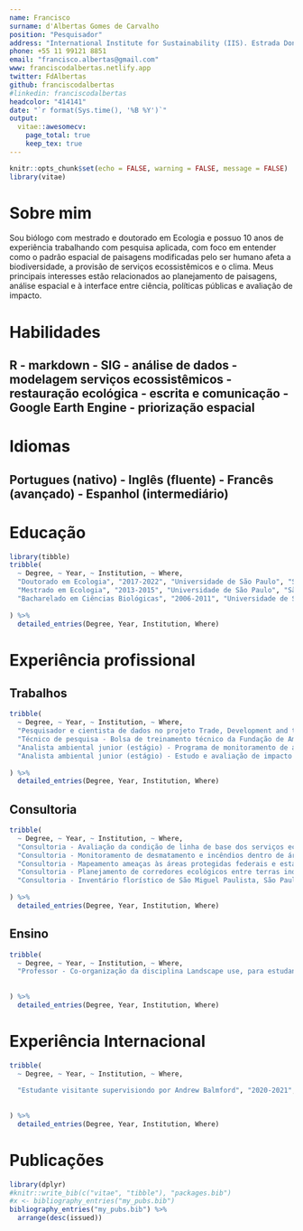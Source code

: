 ---
name: Francisco
surname: d'Albertas Gomes de Carvalho
position: "Pesquisador"
address: "International Institute for Sustainability (IIS). Estrada Dona Castorina, 124 Horto, Rio de Janeiro, Brasil 22460-320"
phone: +55 11 99121 8851
email: "francisco.albertas@gmail.com"
www: franciscodalbertas.netlify.app
twitter: FdAlbertas
github: franciscodalbertas
#linkedin: franciscodalbertas
headcolor: "414141"
date: "`r format(Sys.time(), '%B %Y')`"
output: 
  vitae::awesomecv:
    page_total: true
    keep_tex: true
---

```{r setup, include=FALSE}
knitr::opts_chunk$set(echo = FALSE, warning = FALSE, message = FALSE)
library(vitae)
```

# Sobre mim

Sou biólogo com mestrado e doutorado em Ecologia e possuo 10 anos de experiência trabalhando com pesquisa aplicada, com foco em entender como o padrão espacial de paisagens modificadas pelo ser humano afeta a biodiversidade, a provisão de serviços ecossistêmicos e o clima. Meus principais interesses estão relacionados ao planejamento de paisagens, análise espacial e à interface entre ciência, políticas públicas e avaliação de impacto.

# Habilidades

## R - markdown - SIG  - análise de dados - modelagem serviços ecossistêmicos - restauração ecológica - escrita e comunicação - Google Earth Engine  - priorização espacial

# Idiomas

## Portugues (nativo) - Inglês (fluente) - Francês (avançado) - Espanhol (intermediário)


# Educação

```{r}
library(tibble)
tribble(
  ~ Degree, ~ Year, ~ Institution, ~ Where,
  "Doutorado em Ecologia", "2017-2022", "Universidade de São Paulo", "São Paulo, Brasil",
  "Mestrado em Ecologia", "2013-2015", "Universidade de São Paulo", "São Paulo, Brasil",
  "Bacharelado em Ciências Biológicas", "2006-2011", "Universidade de São Paulo", "São Paulo, Brasil",
  
) %>% 
  detailed_entries(Degree, Year, Institution, Where)
```

# Experiência profissional
## Trabalhos
```{r}
tribble(
  ~ Degree, ~ Year, ~ Institution, ~ Where,
  "Pesquisador e cientista de dados no projeto Trade, Development and the Environment HUB","2022","International Institute for Sustainability-IIS","Rio de Janeiro, Brazil",
  "Técnico de pesquisa - Bolsa de treinamento técnico da Fundação de Amparo a Pesquisa de São Paulo-FAPESP como parte  do projeto Biodiversity and Ecosystem Service Scenarios Network (ScenNet)", "2015-2017", "Laboratório de Ecologia da Paisagem e Conservação-LEPaC(Departmento de Ecologia, Universidade de São Paulo) ", "São Paulo, Brasil",
  "Analista ambiental junior (estágio) - Programa de monitoramento de áreas protegidas", "2012-2013", "Instituto Socioambiental - ISA", "São Paulo, Brasil",
  "Analista ambiental junior (estágio) - Estudo e avaliação de impacto ambiental nos setores de mineração e petróleo", "2011-2012", "Mineral Engenharia e Ambiente", "São Paulo, Brasil",
  
) %>% 
  detailed_entries(Degree, Year, Institution, Where)
```

## Consultoria

```{r}
tribble(
  ~ Degree, ~ Year, ~ Institution, ~ Where,
  "Consultoria - Avaliação da condição de linha de base dos serviços ecossistêmicos prioritários em bacias hidrográficas potencialmente ameaçadas por operações de mineração no estado de Minas Gerais","2021","Aquaflora provendo serviços para Vale S.A.","São Paulo, Brasil", 
  "Consultoria - Monitoramento de desmatamento e incêndios dentro de áreas protegidas da Amazônia e do Cerrado.", "2020-2021", "World Wildlife Fund - WWF Brazil ", "São Paulo, Brasil",
  "Consultoria - Mapeamento ameaças às áreas protegidas federais e estaduais no Brasil", "2017-2018", "Instituto Socioambiental - ISA ", "São Paulo, Brasil",
  "Consultoria - Planejamento de corredores ecológicos entre terras indígenas do Paraná", "2016", "Klabin s/a Papel e Celulose ", "Paraná, Brasil",
  "Consultoria - Inventário florístico de São Miguel Paulista, São Paulo", "2016", "Bloomberg Philanthropies e Global Road Safety ", "São Paulo, Brasil"
  
) %>% 
  detailed_entries(Degree, Year, Institution, Where)
```

## Ensino

```{r}
tribble(
  ~ Degree, ~ Year, ~ Institution, ~ Where,
  "Professor - Co-organização da disciplina Landscape use, para estudantes de master in management","2022", "Fundação Getulio Vargas", "Rio de Janeiro, Brazil" 
  
  
) %>% 
  detailed_entries(Degree, Year, Institution, Where)
```

# Experiência Internacional

```{r}
tribble(
  ~ Degree, ~ Year, ~ Institution, ~ Where,
  
  "Estudante visitante supervisiondo por Andrew Balmford", "2020-2021", "Conservation Science Group, University of Cambridge ", "Cambridge, United Kingdom"
  
  
) %>% 
  detailed_entries(Degree, Year, Institution, Where)
```


# Publicações 

```{r}
library(dplyr)
#knitr::write_bib(c("vitae", "tibble"), "packages.bib")
#x <- bibliography_entries("my_pubs.bib")
bibliography_entries("my_pubs.bib") %>%
  arrange(desc(issued))
```

